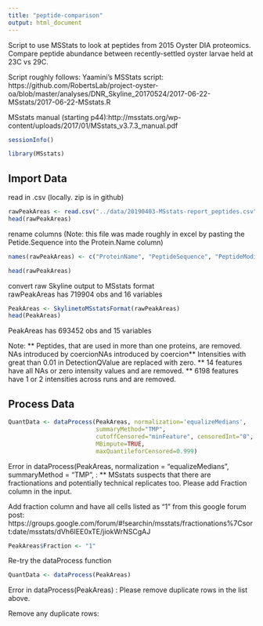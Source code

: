 ```yaml
---
title: "peptide-comparison"
output: html_document
---
```


Script to use MSStats to look at peptides from 2015 Oyster DIA proteomics. Compare peptide abundance between recently-settled oyster larvae held at 23C vs 29C. 

Script roughly follows:
Yaamini's MSStats script: https://github.com/RobertsLab/project-oyster-oa/blob/master/analyses/DNR_Skyline_20170524/2017-06-22-MSstats/2017-06-22-MSstats.R

MSstats manual (starting p44):http://msstats.org/wp-content/uploads/2017/01/MSstats_v3.7.3_manual.pdf
```r
sessionInfo()
```

```r
library(MSstats)
```


## Import Data

read in .csv (locally. zip is in github)
```r
rawPeakAreas <- read.csv("../data/20190403-MSstats-report_peptides.csv")
head(rawPeakAreas)
```

rename columns 
(Note: this file was made roughly in excel by pasting the Petide.Sequence into the Protein.Name column)
```r
names(rawPeakAreas) <- c("ProteinName", "PeptideSequence", "PeptideModifiedSequence", "PrecursorCharge", "PrecursorMz", "FragmentIon", "ProductCharge", "ProductMz", "IsotopeLabelType", "Condition", "BioReplicate", "FileName", "Area", "StandardType", "Truncated", "DetectionQValue")

head(rawPeakAreas)
```

convert raw Skyline output to MSstats format     
rawPeakAreas has 719904 obs and 16 variables
```r
PeakAreas <- SkylinetoMSstatsFormat(rawPeakAreas)
head(PeakAreas)
```
PeakAreas has 693452 obs and 15 variables

Note:
** Peptides, that are used in more than one proteins, are removed.
NAs introduced by coercionNAs introduced by coercion** Intensities with great than 0.01 in DetectionQValue are replaced with zero.
** 14 features have all NAs or zero intensity values and are removed.
** 6198 features have 1 or 2 intensities across runs and are removed.

## Process Data

```r
QuantData <- dataProcess(PeakAreas, normalization='equalizeMedians',
                         summaryMethod="TMP",
                         cutoffCensored="minFeature", censoredInt="0",
                         MBimpute=TRUE,
                         maxQuantileforCensored=0.999)
```
Error in dataProcess(PeakAreas, normalization = "equalizeMedians", summaryMethod = "TMP", : ** MSstats suspects that there are fractionations and potentially technical replicates too. Please add Fraction column in the input.


Add fraction column and have all cells listed as "1" from this google forum post: https://groups.google.com/forum/#!searchin/msstats/fractionations%7Csort:date/msstats/dVh6IEE0xTE/jiokWrNSCgAJ
```r
PeakAreas$Fraction <- "1"
```

Re-try the dataProcess function
```r
QuantData <- dataProcess(PeakAreas)
```
Error in dataProcess(PeakAreas) : Please remove duplicate rows in the list above.

Remove any duplicate rows:










